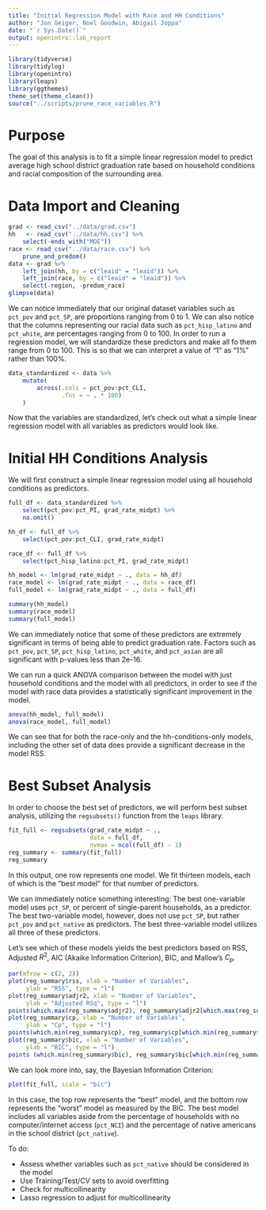 ```yaml
---
title: "Initial Regression Model with Race and HH Conditions"
author: "Jon Geiger, Noel Goodwin, Abigail Joppa"
date: "`r Sys.Date()`"
output: openintro::lab_report
---
```


```r
library(tidyverse)
library(tidylog)
library(openintro)
library(leaps)
library(ggthemes)
theme_set(theme_clean())
source("../scripts/prune_race_variables.R")
```

# Purpose

The goal of this analysis is to fit a simple linear regression model to predict average high school district graduation rate based on household conditions and racial composition of the surrounding area. 

# Data Import and Cleaning

```r
grad <- read_csv("../data/grad.csv")
hh   <- read_csv("../data/hh.csv") %>%
    select(-ends_with("MOE"))
race <- read_csv("../data/race.csv") %>%
    prune_and_predom()
data <- grad %>%
    left_join(hh, by = c("leaid" = "leaid")) %>%
    left_join(race, by = c("leaid" = "leaid")) %>%
    select(-region, -predom_race)
glimpse(data)
```

We can notice immediately that our original dataset variables such as `pct_pov` and `pct_SP`, are proportions ranging from 0 to 1. We can also notice that the columns representing our racial data such as `pct_hisp_latino` and `pct_white`, are percentages ranging from 0 to 100. In order to run a regression model, we will standardize these predictors and make all fo them range from 0 to 100. This is so that we can interpret a value of "1" as "1%" rather than 100%. 

```r
data_standardized <- data %>% 
    mutate(
        across(.cols = pct_pov:pct_CLI, 
               .fns = ~ . * 100)
    )
```

Now that the variables are standardized, let's check out what a simple linear regression model with all variables as predictors would look like. 

# Initial HH Conditions Analysis

We will first construct a simple linear regression model using all household conditions as predictors. 

```r
full_df <- data_standardized %>% 
    select(pct_pov:pct_PI, grad_rate_midpt) %>%
    na.omit()

hh_df <- full_df %>%
    select(pct_pov:pct_CLI, grad_rate_midpt)

race_df <- full_df %>% 
    select(pct_hisp_latino:pct_PI, grad_rate_midpt)

hh_model <- lm(grad_rate_midpt ~ ., data = hh_df)
race_model <- lm(grad_rate_midpt ~ ., data = race_df)
full_model <- lm(grad_rate_midpt ~ ., data = full_df)

summary(hh_model)
summary(race_model)
summary(full_model)
```

We can immediately notice that some of these predictors are extremely significant in terms of being able to predict graduation rate. Factors such as `pct_pov`, `pct_SP`, `pct_hisp_latino`, `pct_white`, and `pct_asian` are all significant with p-values less than 2e-16. 

We can run a quick ANOVA comparison between the model with just household conditions and the model with all predictors, in order to see if the model with race data provides a statistically significant improvement in the model. 

```r
anova(hh_model, full_model)
anova(race_model, full_model)
```

We can see that for both the race-only and the hh-conditions-only models, including the other set of data does provide a significant decrease in the model RSS. 


# Best Subset Analysis

In order to choose the best set of predictors, we will perform best subset analysis, utilizing the `regsubsets()` function from the `leaps` library.

```r
fit_full <- regsubsets(grad_rate_midpt ~ ., 
                       data = full_df, 
                       nvmax = ncol(full_df) - 1)
reg_summary <- summary(fit_full)
reg_summary
```

In this output, one row represents one model. We fit thirteen models, each of which is the "best model" for that number of predictors. 

We can immediately notice something interesting: The best one-variable model uses `pct_SP`, or percent of single-parent households, as a predictor. The best two-variable model, however, does not use `pct_SP`, but rather `pct_pov` and `pct_native` as predictors. The best three-variable model utilizes all three of these predictors. 

Let's see which of these models yields the best predictors based on RSS, Adjusted $R^2$, AIC (Akaike Information Criterion), BIC, and Mallow's $C_p$. 

```r
par(mfrow = c(2, 2))
plot(reg_summary$rss, xlab = "Number of Variables", 
     ylab = "RSS", type = "l")
plot(reg_summary$adjr2, xlab = "Number of Variables", 
     ylab = "Adjusted RSq", type = "l")
points(which.max(reg_summary$adjr2), reg_summary$adjr2[which.max(reg_summary$adjr2)], col = "red", cex = 2, pch = 20)
plot(reg_summary$cp, xlab = "Number of Variables", 
     ylab = "Cp", type = "l")
points(which.min(reg_summary$cp), reg_summary$cp[which.min(reg_summary$cp)], col = "red", cex = 2, pch = 20)
plot(reg_summary$bic, xlab = "Number of Variables", 
     ylab = "BIC", type = "l")
points (which.min(reg_summary$bic), reg_summary$bic[which.min(reg_summary$bic)], col = "red", cex = 2, pch = 20)
```

We can look more into, say, the Bayesian Information Criterion: 

```r
plot(fit_full, scale = "bic")
```

In this case, the top row represents the "best" model, and the bottom row represents the "worst" model as measured by the BIC. The best model includes all variables aside from the percentage of households with no computer/internet access (`pct_NCI`) and the percentage of native americans in the school district (`pct_native`). 

To do: 

- Assess whether variables such as `pct_native` should be considered in the model 
- Use Training/Test/CV sets to avoid overfitting
- Check for multicollinearity
- Lasso regression to adjust for multicollinearity